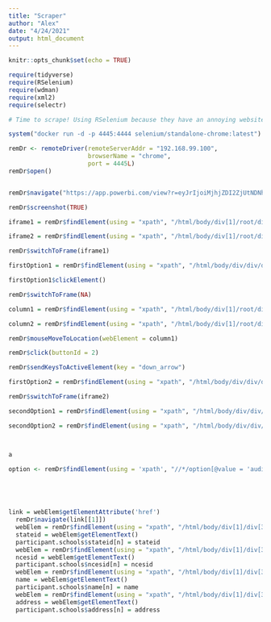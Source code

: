 ```yaml
---
title: "Scraper"
author: "Alex"
date: "4/24/2021"
output: html_document
---
```


```r
knitr::opts_chunk$set(echo = TRUE)
```

```r
require(tidyverse)
require(RSelenium)
require(wdman) 
require(xml2)
require(selectr)
```

```r
# Time to scrape! Using RSelenium because they have an annoying website architecture

system("docker run -d -p 4445:4444 selenium/standalone-chrome:latest")

remDr <- remoteDriver(remoteServerAddr = "192.168.99.100",
                      browserName = "chrome",
                      port = 4445L)
remDr$open()


remDr$navigate("https://app.powerbi.com/view?r=eyJrIjoiMjhjZDI2ZjUtNDNhNy00MDVkLWEwNjAtOWE3NWM1ZGQ0MGY0IiwidCI6Ijg1Y2VkZjg5LWUzNmItNDYzOS1iMmYwLTllYzZkOTU1ZGQ3ZiIsImMiOjl9")

remDr$screenshot(TRUE)

iframe1 = remDr$findElement(using = "xpath", "/html/body/div[1]/root/div/div/div[1]/div/div/div/exploration-container/exploration-container-modern/div/div/div/exploration-host/div/div/exploration/div/explore-canvas-modern/div/div[2]/div/div[2]/div[2]/visual-container-repeat/visual-container-modern[21]/transform/div/div[3]/div/visual-modern/div/iframe")

iframe2 = remDr$findElement(using = "xpath", "/html/body/div[1]/root/div/div/div[1]/div/div/div/exploration-container/exploration-container-modern/div/div/div/exploration-host/div/div/exploration/div/explore-canvas-modern/div/div[2]/div/div[2]/div[2]/visual-container-repeat/visual-container-modern[22]/transform/div/div[3]/div/visual-modern/div/iframe")

remDr$switchToFrame(iframe1)

firstOption1 = remDr$findElement(using = "xpath", "/html/body/div/div/div[3]/div/div/div[1]/div/ul/li")

firstOption1$clickElement()

remDr$switchToFrame(NA)

column1 = remDr$findElement(using = "xpath", "/html/body/div[1]/root/div/div/div[1]/div/div/div/exploration-container/exploration-container-modern/div/div/div/exploration-host/div/div/exploration/div/explore-canvas-modern/div/div[2]/div/div[2]/div[2]/visual-container-repeat/visual-container-modern[39]/transform/div/div[3]/div/visual-modern/div")

column2 = remDr$findElement(using = "xpath", "/html/body/div[1]/root/div/div/div[1]/div/div/div/exploration-container/exploration-container-modern/div/div/div/exploration-host/div/div/exploration/div/explore-canvas-modern/div/div[2]/div/div[2]/div[2]/visual-container-repeat/visual-container-modern[37]/transform/div/div[3]/div/visual-modern/div")

remDr$mouseMoveToLocation(webElement = column1)

remDr$click(buttonId = 2)

remDr$sendKeysToActiveElement(key = "down_arrow")

firstOption2 = remDr$findElement(using = "xpath", "/html/body/div/div/div[3]/div/div/div[2]/div/ul/li")

remDr$switchToFrame(iframe2)

secondOption1 = remDr$findElement(using = "xpath", "/html/body/div/div/div[3]/div/div/div[1]/div/ul/li")

secondOption2 = remDr$findElement(using = "xpath", "/html/body/div/div/div[3]/div/div/div[2]/div/ul/li")



a

option <- remDr$findElement(using = 'xpath', "//*/option[@value = 'audi']")



  

link = webElem$getElementAttribute('href')
  remDr$navigate(link[[1]])
  webElem = remDr$findElement(using = "xpath", "/html/body/div[1]/div[3]/table/tbody/tr[4]/td/table/tbody/tr[1]/td[5]/font")
  stateid = webElem$getElementText()
  participant.schools$stateid[n] = stateid
  webElem = remDr$findElement(using = "xpath", "/html/body/div[1]/div[3]/table/tbody/tr[4]/td/table/tbody/tr[1]/td[3]/font")
  ncesid = webElem$getElementText()
  participant.schools$ncesid[n] = ncesid
  webElem = remDr$findElement(using = "xpath", "/html/body/div[1]/div[3]/table/tbody/tr[4]/td/table/tbody/tr[1]/td[1]/font[2]")
  name = webElem$getElementText()
  participant.schools$name[n] = name
  webElem = remDr$findElement(using = "xpath", "/html/body/div[1]/div[3]/table/tbody/tr[4]/td/table/tbody/tr[5]/td[1]/font")
  address = webElem$getElementText()
  participant.schools$address[n] = address

```

